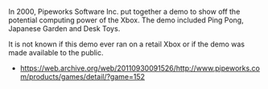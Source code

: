 In 2000, Pipeworks Software Inc. put together a demo to show off the potential computing power of the Xbox. The demo included Ping Pong, Japanese Garden and Desk Toys.

It is not known if this demo ever ran on a retail Xbox or if the demo was made available to the public.{{citation needed}}

* https://web.archive.org/web/20110930091526/http://www.pipeworks.com/products/games/detail/?game=152